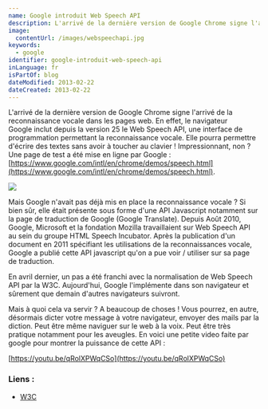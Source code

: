 ```yaml
---
name: Google introduit Web Speech API
description: L'arrivé de la dernière version de Google Chrome signe l'arrivé de la reconnaissance vocale dans les pages web. En effet, le navigateur Google inclut depuis la version 25 le Web Speech API, une interface de programmation permettant la reconnaissance vocale.
image:
  contentUrl: /images/webspeechapi.jpg
keywords:
  - google
identifier: google-introduit-web-speech-api
inLanguage: fr
isPartOf: blog
dateModified: 2013-02-22
dateCreated: 2013-02-22
---
```


L'arrivé de la dernière version de Google Chrome signe l'arrivé de la reconnaissance vocale dans les pages web. En effet, le navigateur Google inclut depuis la version 25 le Web Speech API, une interface de programmation permettant la reconnaissance vocale. Elle pourra permettre d'écrire des textes sans avoir à toucher au clavier ! Impressionnant, non ? Une page de test a été mise en ligne par Google : [https://www.google.com/intl/en/chrome/demos/speech.html](https://www.google.com/intl/en/chrome/demos/speech.html).

![](/images/webspeechapi2.jpg)

Mais Google n'avait pas déjà mis en place la reconnaissance vocale ? Si bien sûr, elle était présente sous forme d'une API Javascript notamment sur la page de traduction de Google (Google Translate). Depuis Août 2010, Google, Microsoft et la fondation Mozilla travaillaient sur Web Speech API au sein du groupe HTML Speech Incubator. Après la publication d'un document en 2011 spécifiant les utilisations de la reconnaissances vocale, Google a publié cette API javascript qu'on a pue voir / utiliser sur sa page de traduction.

En avril dernier, un pas a été franchi avec la normalisation de Web Speech API par la W3C. Aujourd'hui, Google l'implémente dans son navigateur et sûrement que demain d'autres navigateurs suivront.

Mais à quoi cela va servir ? A beaucoup de choses ! Vous pourrez, en autre, désormais dicter votre message à votre navigateur, envoyer des mails par la diction. Peut être même naviguer sur le web à la voix. Peut être très pratique notamment pour les aveugles. En voici une petite
video faite par google pour montrer la puissance de cette API :

[https://youtu.be/qRolXPWqCSo](https://youtu.be/qRolXPWqCSo)

### Liens :

- [W3C](https://dvcs.w3.org/hg/speech-api/raw-file/tip/speechapi.html)
